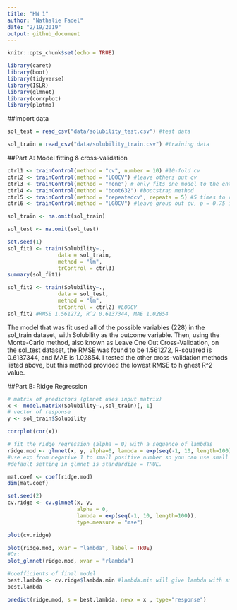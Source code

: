 ```yaml
---
title: "HW 1"
author: "Nathalie Fadel"
date: "2/19/2019"
output: github_document
---
```


```r
knitr::opts_chunk$set(echo = TRUE)
```

```r
library(caret)
library(boot)
library(tidyverse)
library(ISLR)
library(glmnet)
library(corrplot)
library(plotmo)
```

##Import data
```r
sol_test = read_csv("data/solubility_test.csv") #test data

sol_train = read_csv("data/solubility_train.csv") #training data
```

##Part A: Model fitting & cross-validation
```r
ctrl1 <- trainControl(method = "cv", number = 10) #10-fold cv
ctrl2 <- trainControl(method = "LOOCV") #leave others out cv
ctrl3 <- trainControl(method = "none") # only fits one model to the entire training set
ctrl4 <- trainControl(method = "boot632") #bootstrap method
ctrl5 <- trainControl(method = "repeatedcv", repeats = 5) #5 times to repeat cv
ctrl6 <- trainControl(method = "LGOCV") #leave group out cv, p = 0.75 is default, number = 25 is default

sol_train <- na.omit(sol_train)

sol_test <- na.omit(sol_test)

set.seed(1)
sol_fit1 <- train(Solubility~., 
                data = sol_train, 
                method = "lm", 
                trControl = ctrl3)
summary(sol_fit1)

sol_fit2 <- train(Solubility~., 
                data = sol_test, 
                method = "lm", 
                trControl = ctrl2) #LOOCV 
sol_fit2 #RMSE 1.561272, R^2 0.6137344, MAE 1.02854

```

The model that was fit used all of the possible variables (228) in the sol_train dataset, with Solubility as the outcome variable. Then, using the Monte-Carlo method, also known as Leave One Out Cross-Validation, on the sol_test dataset, the RMSE was found to be 1.561272, R-squared is 0.6137344, and MAE is 1.02854. I tested the other cross-validation methods listed above, but this method provided the lowest RMSE to highest R^2 value.

##Part B: Ridge Regression 
```r

# matrix of predictors (glmnet uses input matrix)
x <- model.matrix(Solubility~.,sol_train)[,-1]
# vector of response
y <- sol_train$Solubility

corrplot(cor(x))
```

```r
# fit the ridge regression (alpha = 0) with a sequence of lambdas
ridge.mod <- glmnet(x, y, alpha=0, lambda = exp(seq(-1, 10, length=100))) #sequence from -1 to 10
#use exp from negative 1 to small positive number so you can use small tuning parameter
#default setting in glmnet is standardize = TRUE.

mat.coef <- coef(ridge.mod)
dim(mat.coef)

set.seed(2)
cv.ridge <- cv.glmnet(x, y, 
                      alpha = 0, 
                      lambda = exp(seq(-1, 10, length=100)), 
                      type.measure = "mse")

plot(cv.ridge)
```

```r
plot(ridge.mod, xvar = "lambda", label = TRUE)
#Or:
plot_glmnet(ridge.mod, xvar = "rlambda")
```

```r
#coefficients of final model
best.lambda <- cv.ridge$lambda.min #lambda.min will give lambda with smallest MSE
best.lambda

predict(ridge.mod, s = best.lambda, newx = x , type="response")
```
